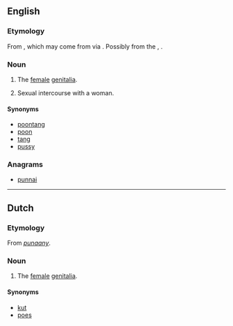 ==English==

===Etymology===
From {{etyl|jam|en}} {{term|punaany|lang=jam}}, which may come from {{etyl|fr|jam}} {{term|putain|lang=en}} via {{etyl|en|jam}} {{term|poon||vulva|lang=en}}.
Possibly from the {{etyl|haw|en}}, {{term|Puanani||beautiful flower|lang=haw}}.

===Noun===
{{en-noun}}

# {{context|slang|lang=en}} The [[female]] [[genitalia]].
# Sexual intercourse with a woman.

====Synonyms====
* [[poontang]]
* [[poon]]
* [[tang]]
* [[pussy]]

===Anagrams===
* [[punnai#English|punnai]]

----

==Dutch==

===Etymology===
From {{etyl|jam|nl}} ''[[punaany]]''.

===Noun===
{{nl-noun|?}}

# {{context|slang|lang=nl}} The [[female]] [[genitalia]].

====Synonyms====
* [[kut]]
* [[poes]]